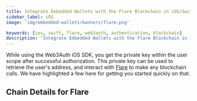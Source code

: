 ```yaml
---
title: Integrate Embedded Wallets with the Flare Blockchain in iOS/Swift Applications
sidebar_label: iOS
image: 'img/embedded-wallets/banners/flare.png'

keywords: [ios, swift, flare, web3auth, authentication, blockchain]
description: 'Integrate Embedded Wallets with the Flare Blockchain in iOS/Swift Applications | Embedded Wallets'
---
```



While using the Web3Auth iOS SDK, you get the private key within the user scope after successful authorization. This private key can be used to retrieve the user's address, and interact with [Flare](https://ethereum.org/) to make any blockchain calls. We have highlighted a few here for getting you started quickly on that.

## Chain Details for Flare

<ChainDetailsFlare />

<EVMInteraction />
